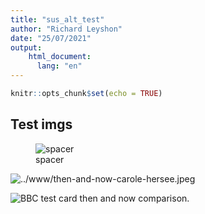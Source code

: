 ```yaml
---
title: "sus_alt_test"
author: "Richard Leyshon"
date: "25/07/2021"
output:
    html_document:
      lang: "en"
---
```


```r
knitr::opts_chunk$set(echo = TRUE)
```

## Test imgs


![spacer](../www/then-and-now-carole-hersee.jpeg)

<img src="../www/then-and-now-carole-hersee.jpeg" alt="../www/then-and-now-carole-hersee.jpeg">

<img src="../www/then-and-now-carole-hersee.jpeg" alt="BBC test card then and now comparison.">

